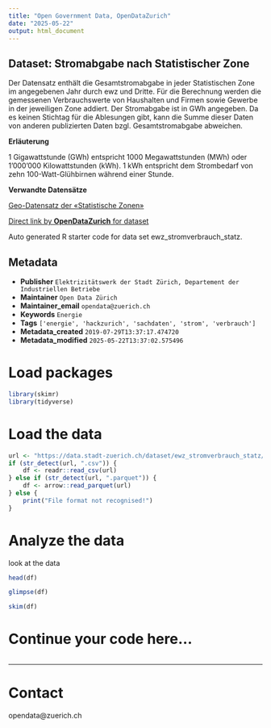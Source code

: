 ```yaml
---
title: "Open Government Data, OpenDataZurich"
date: "2025-05-22"
output: html_document
---
```


## Dataset: Stromabgabe nach Statistischer Zone

Der Datensatz enthält die Gesamtstromabgabe in jeder Statistischen Zone im angegebenen Jahr durch ewz und Dritte. Für die Berechnung werden die gemessenen Verbrauchswerte von Haushalten und Firmen sowie Gewerbe in der jeweiligen Zone addiert. Der Stromabgabe ist in GWh angegeben.
Da es keinen Stichtag für die Ablesungen gibt, kann die Summe dieser Daten von anderen publizierten Daten bzgl. Gesamtstromabgabe abweichen.

**Erläuterung**

1 Gigawattstunde (GWh) entspricht 1000 Megawattstunden (MWh) oder 1'000'000 Kilowattstunden (kWh). 1 kWh entspricht dem Strombedarf von zehn 100-Watt-Glühbirnen während einer Stunde.

**Verwandte Datensätze**

[Geo-Datensatz der «Statistische Zonen»](https://data.stadt-zuerich.ch/dataset/statistische_zone)



[Direct link by **OpenDataZurich** for dataset](https://data.stadt-zuerich.ch/dataset/ewz_stromverbrauch_statz)

Auto generated R starter code for data set ewz_stromverbrauch_statz.

## Metadata

- **Publisher** `Elektrizitätswerk der Stadt Zürich, Departement der Industriellen Betriebe`
- **Maintainer** `Open Data Zürich`
- **Maintainer_email** `opendata@zuerich.ch`
- **Keywords** `Energie`
- **Tags** `['energie', 'hackzurich', 'sachdaten', 'strom', 'verbrauch']`
- **Metadata_created** `2019-07-29T13:37:17.474720`
- **Metadata_modified** `2025-05-22T13:37:02.575496`


# Load packages

```r
library(skimr)
library(tidyverse)
```

# Load the data

```r
url <- "https://data.stadt-zuerich.ch/dataset/ewz_stromverbrauch_statz/download/consumption_2016_Stand_20170329.csv"
if (str_detect(url, ".csv")) {
    df <- readr::read_csv(url)
} else if (str_detect(url, ".parquet")) {
    df <- arrow::read_parquet(url)
} else {
    print("File format not recognised!")
}
```

# Analyze the data

look at the data
```r
head(df)
```

```r
glimpse(df)
```

```r
skim(df)
```

# Continue your code here...

```r

```

------------------------------------------------------------------------

# Contact

opendata@zuerich.ch
